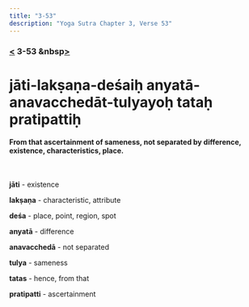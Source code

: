 ```yaml
---
title: "3-53"
description: "Yoga Sutra Chapter 3, Verse 53"
---
```


### [<](/Chapter-3/3-52) 3-53 &nbsp[>](/Chapter-3/3-54/)

# jāti-lakṣaṇa-deśaiḥ anyatā-anavacchedāt-tulyayoḥ tataḥ pratipattiḥ

#### From that ascertainment of sameness, not separated by difference, existence, characteristics, place.

<br />

**jāti** - existence

**lakṣaṇa** - characteristic, attribute

**deśa** - place, point, region, spot

**anyatā** - difference

**anavacchedā** - not separated

**tulya** - sameness

**tatas** - hence, from that

**pratipatti** - ascertainment

<br />
